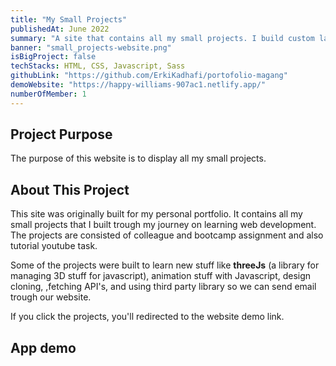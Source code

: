 ```yaml
---
title: "My Small Projects"
publishedAt: June 2022
summary: "A site that contains all my small projects. I build custom landing page for these projects. Check it out!"
banner: "small_projects-website.png"
isBigProject: false
techStacks: HTML, CSS, Javascript, Sass
githubLink: "https://github.com/ErkiKadhafi/portofolio-magang"
demoWebsite: "https://happy-williams-907ac1.netlify.app/"
numberOfMember: 1
---
```



## Project Purpose

The purpose of this website is to display all my small projects.


## About This Project

This site was originally built for my personal portfolio. It contains all my 
small projects that I built trough my journey on learning web development.
The projects are consisted of colleague and bootcamp assignment and also tutorial youtube task.

Some of the projects were built to learn new stuff like **threeJs** (a library
for managing 3D stuff for javascript), animation stuff with Javascript, design cloning,
,fetching API's, and using third party library so we can send email trough our website. 

If you click the projects, you'll redirected to the website demo link.


## App demo

<ImageGallery>
    <Image
        className="rounded-md cursor-pointer"
        src="/images/small_projects-website.png"
        alt=""
    />
    <Image
        className="rounded-md cursor-pointer"
        src="/images/small_projects-website-2.png"
        alt=""
    />
    <Image
        className="rounded-md cursor-pointer"
        src="/images/small_projects-website-3.png"
        alt=""
    />
</ImageGallery>
